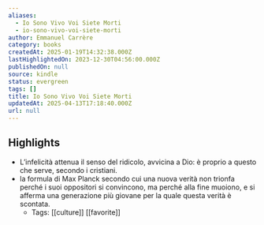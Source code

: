 ```yaml
---
aliases:
  - Io Sono Vivo Voi Siete Morti
  - io-sono-vivo-voi-siete-morti
author: Emmanuel Carrère
category: books
createdAt: 2025-01-19T14:32:38.000Z
lastHighlightedOn: 2023-12-30T04:56:00.000Z
publishedOn: null
source: kindle
status: evergreen
tags: []
title: Io Sono Vivo Voi Siete Morti
updatedAt: 2025-04-13T17:18:40.000Z
url: null
---
```

## Highlights

- L’infelicità attenua il senso del ridicolo, avvicina a Dio: è proprio a questo che serve, secondo i cristiani.
- la formula di Max Planck secondo cui una nuova verità non trionfa perché i suoi oppositori si convincono, ma perché alla fine muoiono, e si afferma una generazione più giovane per la quale questa verità è scontata.
  - Tags: [[culture]] [[favorite]]
